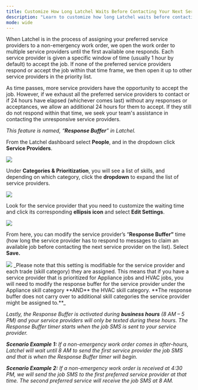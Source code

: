---
title: Customize How Long Latchel Waits Before Contacting Your Next Service Provider
description: "Learn to customize how long Latchel waits before contacting your next service provider."
mode: wide
---

When Latchel is in the process of assigning your preferred service providers to a non-emergency work order, we open the work order to multiple service providers until the first available one responds. Each service provider is given a specific window of time (usually 1 hour by default) to accept the job. If none of the preferred service providers respond or accept the job within that time frame, we then open it up to other service providers in the priority list.

As time passes, more service providers have the opportunity to accept the job. However, if we exhaust all the preferred service providers to contact or if 24 hours have elapsed (whichever comes last) without any responses or acceptances, we allow an additional 24 hours for them to accept. If they still do not respond within that time, we seek your team's assistance in contacting the unresponsive service providers.


_This feature is named, “**Response Buffer**” in Latchel._

From the Latchel dashboard select **People**, and in the dropdown click **Service Providers**.

<Frame>
  <img src="/images/rtaImage-850.jpg"/>
</Frame>


Under **Categories & Prioritization**, you will see a list of skills, and depending on which category, click the **dropdown** to expand the list of service providers.


<Frame>
  <img src="/images/rtaImage-851.jpg"/>
</Frame>

Look for the service provider that you need to customize the waiting time and click its corresponding **ellipsis icon** and select **Edit Settings**.


<Frame>
  <img src="/images/rtaImage-852.jpg"/>
</Frame>

From here, you can modify the service provider’s “**Response Buffer”** time (how long the service provider has to respond to messages to claim an available job before contacting the next service provider on the list). Select **Save.**


<Frame>
  <img src="/images/rtaImage-853.jpg"/>
</Frame>
_Please note that this setting is modifiable for the service provider and each trade (skill category) they are assigned. This means that if you have a service provider that is prioritized for Appliance jobs and HVAC jobs, you will need to modify the response buffer for the service provider under the Appliance skill category **AND** the HVAC skill category. **The response buffer does not carry over to additional skill categories the service provider might be assigned to.**_


_Lastly, the Response Buffer is activated during **business hours** (8 AM – 5 PM) and your service providers will only be texted during these hours. The Response Buffer timer starts when the job SMS is sent to your service provider._


_**Scenario Example 1:** If a non-emergency work order comes in after-hours, Latchel will wait until 8 AM to send the first service provider the job SMS and that is when the Response Buffer timer will begin._


_**Scenario Example 2:** If a non-emergency work order is received at 4:30 PM, we will send the job SMS to the first preferred service provider at that time. The second preferred service will receive the job SMS at 8 AM._
